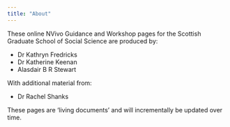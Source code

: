 ```yaml
---
title: "About"
---
```


These online NVivo Guidance and Workshop pages for the Scottish Graduate School of Social Science are produced by:

- Dr Kathryn Fredricks
- Dr Katherine Keenan
- Alasdair B R Stewart

With additional material from:

- Dr Rachel Shanks

These pages are 'living documents' and will incrementally be updated over time.
